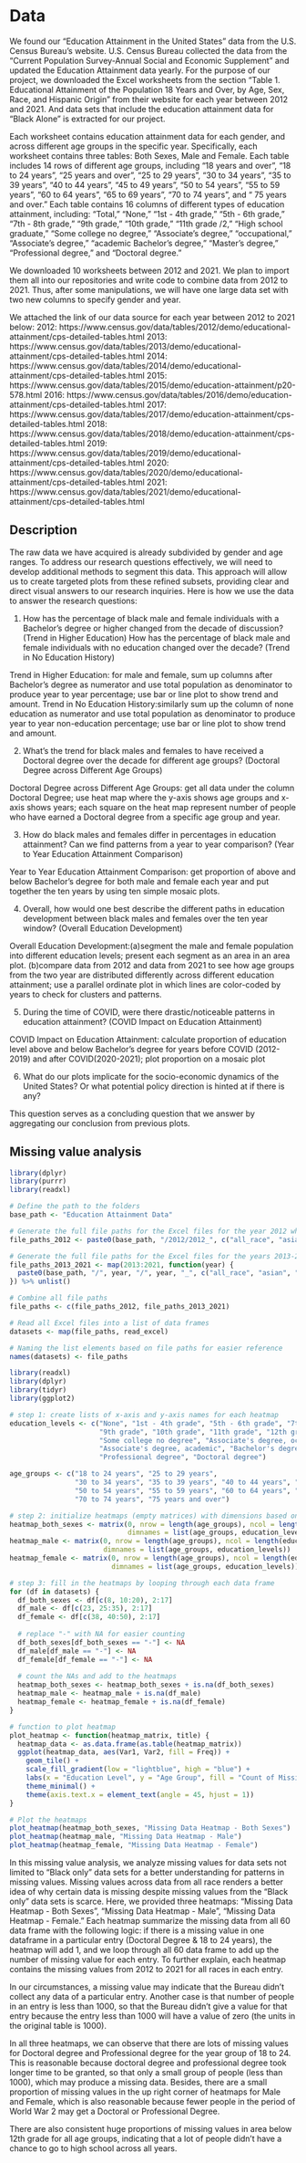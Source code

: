 # Data
We found our "Education Attainment in the United States" data from the U.S. Census Bureau's website. U.S. Census Bureau collected the data from the "Current Population Survey-Annual Social and Economic Supplement" and updated the Education Attainment data yearly. For the purpose of our project, we downloaded the Excel worksheets from the section "Table 1. Educational Attainment of the Population 18 Years and Over, by Age, Sex, Race, and Hispanic Origin" from their website for each year between 2012 and 2021. And data sets that include the education attainment data for "Black Alone" is extracted for our project. 

Each worksheet contains education attainment data for each gender, and across different age groups in the specific year. Specifically, each worksheet contains three tables: Both Sexes, Male and Female. Each table includes 14 rows of different age groups, including "18 years and over", "18 to 24 years", "25 years and over", “25 to 29 years", "30 to 34 years", “35 to 39 years”, “40 to 44 years”, “45 to 49 years”, “50 to 54 years”, “55 to 59 years”, “60 to 64 years”, “65 to 69 years”, “70 to 74 years”, and “ 75 years and over.” Each table contains 16 columns of different types of education attainment, including: “Total,” “None,” “1st - 4th grade,” “5th - 6th grade,” “7th - 8th grade,” “9th grade,” “10th grade,” “11th grade /2,” “High school graduate,” “Some college no degree,” “Associate's degree,” “occupational,” “Associate's degree,” “academic Bachelor's degree,” “Master's degree,” “Professional degree,” and “Doctoral degree.”

We downloaded 10 worksheets between 2012 and 2021. We plan to import them all into our repositories and write code to combine data from 2012 to 2021. Thus, after some manipulations, we will have one large data set with two new columns to specify gender and year. 

We attached the link of our data source for each year between 2012 to 2021 below: 
2012: https://www.census.gov/data/tables/2012/demo/educational-attainment/cps-detailed-tables.html
2013: https://www.census.gov/data/tables/2013/demo/educational-attainment/cps-detailed-tables.html
2014: https://www.census.gov/data/tables/2014/demo/educational-attainment/cps-detailed-tables.html
2015: https://www.census.gov/data/tables/2015/demo/education-attainment/p20-578.html
2016: https://www.census.gov/data/tables/2016/demo/education-attainment/cps-detailed-tables.html
2017: https://www.census.gov/data/tables/2017/demo/education-attainment/cps-detailed-tables.html
2018: https://www.census.gov/data/tables/2018/demo/education-attainment/cps-detailed-tables.html
2019: https://www.census.gov/data/tables/2019/demo/educational-attainment/cps-detailed-tables.html
2020: https://www.census.gov/data/tables/2020/demo/educational-attainment/cps-detailed-tables.html
2021: https://www.census.gov/data/tables/2021/demo/educational-attainment/cps-detailed-tables.html 

## Description
The raw data we have acquired is already subdivided by gender and age ranges. To address our research questions effectively, we will need to develop additional methods to segment this data. This approach will allow us to create targeted plots from these refined subsets, providing clear and direct visual answers to our research inquiries. Here is how we use the data to answer the research questions:

1. How has the percentage of black male and female individuals with a Bachelor's degree or higher changed from the decade of discussion? (Trend in Higher Education) How has the percentage of black male and female individuals with no education changed over the decade? (Trend in No Education History)

Trend in Higher Education: for male and female, sum up columns after Bachelor's degree as numerator and use total population as denominator to produce year to year percentage; use bar or line plot to show trend and amount. 
Trend in No Education History:similarly sum up the column of none education as numerator and use total population as denominator to produce year to year non-education percentage; use bar or line plot to show trend and amount. 

2. What's the trend for black males and females to have received a Doctoral degree over the decade for different age groups? (Doctoral Degree across Different Age Groups)

Doctoral Degree across Different Age Groups: get all data under the column Doctoral Degree; use heat map where the y-axis shows age groups and x-axis shows years; each square on the heat map represent number of people who have earned a Doctoral degree from a specific age group and year. 

3. How do black males and females differ in percentages in education attainment? Can we find patterns from a year to year comparison? (Year to Year Education Attainment Comparison)

Year to Year Education Attainment Comparison: get proportion of above and below Bachelor's degree for both male and female each year and put together the ten years by using ten simple mosaic plots. 

4. Overall, how would one best describe the different paths in education development between black males and females over the ten year window? (Overall Education Development)

Overall Education Development:(a)segment the male and female population into different education levels; present each segment as an area in an area plot. (b)compare data from 2012 and data from 2021 to see how age groups from the two year are distributed differently across different education attainment; use a parallel ordinate plot in which lines are color-coded by years to check for clusters and patterns. 

5. During the time of COVID, were there drastic/noticeable patterns in education attainment? (COVID Impact on Education Attainment)

COVID Impact on Education Attainment: calculate proportion of education level above and below Bachelor's degree for years before COVID (2012-2019) and after COVID(2020-2021); plot proportion on a mosaic plot

6. What do our plots implicate for the socio-economic dynamics of the United States? Or what potential policy direction is hinted at if there is any?

This question serves as a concluding question that we answer by aggregating our conclusion from previous plots.

## Missing value analysis
```r
library(dplyr)
library(purrr)
library(readxl)

# Define the path to the folders
base_path <- "Education Attainment Data"

# Generate the full file paths for the Excel files for the year 2012 which has .xls files
file_paths_2012 <- paste0(base_path, "/2012/2012_", c("all_race", "asian", "black", "hispanic", "non_hispanic_white", "white"), ".xls")

# Generate the full file paths for the Excel files for the years 2013-2021 which have .xlsx files
file_paths_2013_2021 <- map(2013:2021, function(year) {
  paste0(base_path, "/", year, "/", year, "_", c("all_race", "asian", "black", "hispanic", "non_hispanic_white", "white"), ".xlsx")
}) %>% unlist()

# Combine all file paths
file_paths <- c(file_paths_2012, file_paths_2013_2021)

# Read all Excel files into a list of data frames
datasets <- map(file_paths, read_excel)

# Naming the list elements based on file paths for easier reference
names(datasets) <- file_paths
```

```r
library(readxl)
library(dplyr)
library(tidyr)
library(ggplot2)

# step 1: create lists of x-axis and y-axis names for each heatmap
education_levels <- c("None", "1st - 4th grade", "5th - 6th grade", "7th - 8th grade", 
                      "9th grade", "10th grade", "11th grade", "12th grade", "High school graduate", 
                      "Some college no degree", "Associate's degree, occupational", 
                      "Associate's degree, academic", "Bachelor's degree", "Master's degree", 
                      "Professional degree", "Doctoral degree")

age_groups <- c("18 to 24 years", "25 to 29 years", 
                "30 to 34 years", "35 to 39 years", "40 to 44 years", "45 to 49 years", 
                "50 to 54 years", "55 to 59 years", "60 to 64 years", "65 to 69 years", 
                "70 to 74 years", "75 years and over")

# step 2: initialize heatmaps (empty matrices) with dimensions based on x and y names
heatmap_both_sexes <- matrix(0, nrow = length(age_groups), ncol = length(education_levels), 
                             dimnames = list(age_groups, education_levels))
heatmap_male <- matrix(0, nrow = length(age_groups), ncol = length(education_levels), 
                       dimnames = list(age_groups, education_levels))
heatmap_female <- matrix(0, nrow = length(age_groups), ncol = length(education_levels), 
                         dimnames = list(age_groups, education_levels))

# step 3: fill in the heatmaps by looping through each data frame
for (df in datasets) {
  df_both_sexes <- df[c(8, 10:20), 2:17]  
  df_male <- df[c(23, 25:35), 2:17]       
  df_female <- df[c(38, 40:50), 2:17]     
  
  # replace "-" with NA for easier counting
  df_both_sexes[df_both_sexes == "-"] <- NA
  df_male[df_male == "-"] <- NA
  df_female[df_female == "-"] <- NA
  
  # count the NAs and add to the heatmaps
  heatmap_both_sexes <- heatmap_both_sexes + is.na(df_both_sexes)
  heatmap_male <- heatmap_male + is.na(df_male)
  heatmap_female <- heatmap_female + is.na(df_female)
}

# function to plot heatmap
plot_heatmap <- function(heatmap_matrix, title) {
  heatmap_data <- as.data.frame(as.table(heatmap_matrix))
  ggplot(heatmap_data, aes(Var1, Var2, fill = Freq)) +
    geom_tile() +
    scale_fill_gradient(low = "lightblue", high = "blue") +
    labs(x = "Education Level", y = "Age Group", fill = "Count of Missing Data", title = title) +
    theme_minimal() +
    theme(axis.text.x = element_text(angle = 45, hjust = 1))
}

# Plot the heatmaps
plot_heatmap(heatmap_both_sexes, "Missing Data Heatmap - Both Sexes")
plot_heatmap(heatmap_male, "Missing Data Heatmap - Male")
plot_heatmap(heatmap_female, "Missing Data Heatmap - Female")
```
In this missing value analysis, we analyze missing values for data sets not limited to "Black only" data sets for a better understanding for patterns in missing values. Missing values across data from all race renders a better idea of why certain data is missing despite missing values from the "Black only" data sets is scarce. Here, we provided three heatmaps: "Missing Data Heatmap - Both Sexes", "Missing Data Heatmap - Male", "Missing Data Heatmap - Female." Each heatmap summarize the missing data from all 60 data frame with the following logic: if there is a missing value in one dataframe in a particular entry (Doctoral Degree & 18 to 24 years), the heatmap will add 1, and we loop through all 60 data frame to add up the number of missing value for each entry. To further explain, each heatmap contains the missing values from 2012 to 2021 for all races in each entry. 

In our circumstances, a missing value may indicate that the Bureau didn't collect any data of a particular entry. Another case is that number of people in an entry is less than 1000, so that the Bureau didn't give a value for that entry because the entry less than 1000 will have a value of zero (the units in the original table is 1000).

In all three heatmaps, we can observe that there are lots of missing values for Doctoral degree and Professional degree for the year group of 18 to 24. This is reasonable because doctoral degree and professional degree took longer time to be granted, so that only a small group of people (less than 1000), which may produce a missing data. Besides, there are a small proportion of missing values in the up right corner of heatmaps for Male and Female, which is also reasonable because fewer people in the period of World War 2 may get a Doctoral or Professional Degree.

There are also consistent huge proportions of missing values in area below 12th grade for all age groups, indicating that a lot of people didn't have a chance to go to high school across all years.
